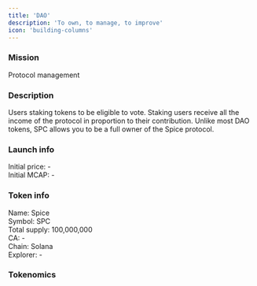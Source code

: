 ```yaml
---
title: 'DAO'
description: 'To own, to manage, to improve'
icon: 'building-columns'
---
```


### Mission

Protocol management

### Description

Users staking tokens to be eligible to vote. Staking users receive all the income of the protocol in proportion to their contribution. Unlike most DAO tokens, SPC allows you to be a full owner of the Spice protocol.

### Launch info

Initial price: -  
Initial MCAP: -

### Token info

Name: Spice  
Symbol: SPC  
Total supply: 100,000,000  
CA: -  
Chain: Solana  
Explorer: -

### Tokenomics

